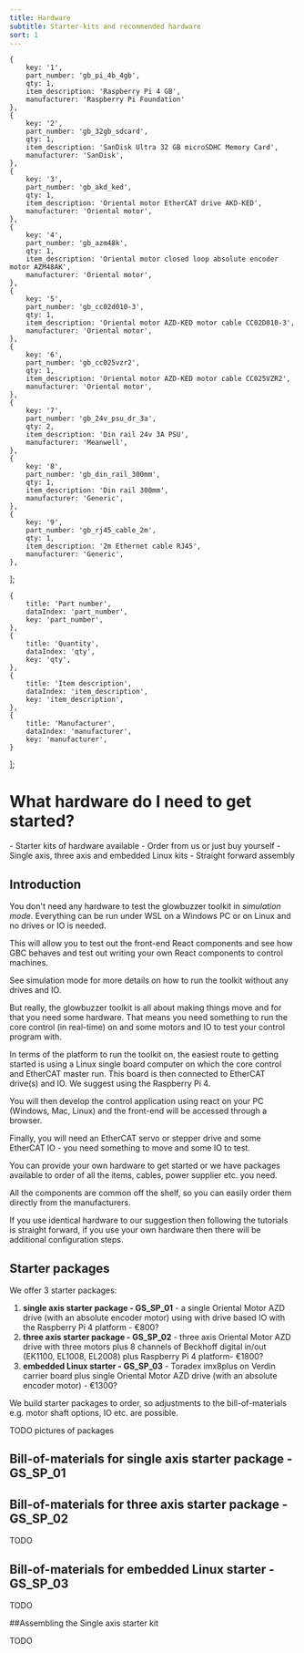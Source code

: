 ```yaml
---
title: Hardware
subtitle: Starter-kits and recommended hardware
sort: 1
---
```





    {
        key: '1',
        part_number: 'gb_pi_4b_4gb',
        qty: 1,
        item_description: 'Raspberry Pi 4 GB',
        manufacturer: 'Raspberry Pi Foundation'
    },
    {
        key: '2',
        part_number: 'gb_32gb_sdcard',
        qty: 1,
        item_description: 'SanDisk Ultra 32 GB microSDHC Memory Card',
        manufacturer: 'SanDisk',
    },
    {
        key: '3',
        part_number: 'gb_akd_ked',
        qty: 1,
        item_description: 'Oriental motor EtherCAT drive AKD-KED',
        manufacturer: 'Oriental motor',
    },
    {
        key: '4',
        part_number: 'gb_azm48k',
        qty: 1,
        item_description: 'Oriental motor closed loop absolute encoder motor AZM48AK',
        manufacturer: 'Oriental motor',
    },
    {
        key: '5',
        part_number: 'gb_cc02d010-3',
        qty: 1,
        item_description: 'Oriental motor AZD-KED motor cable CC02D010-3',
        manufacturer: 'Oriental motor',
    },
    {
        key: '6',
        part_number: 'gb_cc025vzr2',
        qty: 1,
        item_description: 'Oriental motor AZD-KED motor cable CC025VZR2',
        manufacturer: 'Oriental motor',
    },
    {
        key: '7',
        part_number: 'gb_24v_psu_dr_3a',
        qty: 2,
        item_description: 'Din rail 24v 3A PSU',
        manufacturer: 'Meanwell',
    },
    {
        key: '8',
        part_number: 'gb_din_rail_300mm',
        qty: 1,
        item_description: 'Din rail 300mm',
        manufacturer: 'Generic',
    },
    {
        key: '9',
        part_number: 'gb_rj45_cable_2m',
        qty: 1,
        item_description: '2m Ethernet cable RJ45',
        manufacturer: 'Generic',
    },
];


    {
        title: 'Part number',
        dataIndex: 'part_number',
        key: 'part_number',
    },
    {
        title: 'Quantity',
        dataIndex: 'qty',
        key: 'qty',
    },
    {
        title: 'Item description',
        dataIndex: 'item_description',
        key: 'item_description',
    },
    {
        title: 'Manufacturer',
        dataIndex: 'manufacturer',
        key: 'manufacturer',
    }
];


# What hardware do I need to get started?

<Tldr>
    - Starter kits of hardware available
    - Order from us or just buy yourself
    - Single axis, three axis and embedded Linux kits
    - Straight forward assembly
</Tldr>

## Introduction
You don't need any hardware to test the glowbuzzer toolkit in *simulation mode*. Everything can be run under WSL on a Windows PC or on Linux and no drives or IO is needed.

This will allow you to test out the front-end React components and see how GBC behaves and test out writing your own React components to control machines.

See <Link to="/get-started/simulation">simulation mode</Link> for more details on how to run the toolkit without any drives and IO.

But really, the glowbuzzer toolkit is all about making things move and for that you need some hardware. That means you need something to run the core control (in real-time) on and some motors and IO to test your control program with.

In terms of the platform to run the toolkit on, the easiest route to getting started is using a Linux single board computer on which the core control and EtherCAT master run. This board is then connected to EtherCAT drive(s) and IO. We suggest using the Raspberry Pi 4.

You will then develop the control application using react on your PC (Windows, Mac, Linux) and the front-end will be accessed through a browser.

Finally, you will need an EtherCAT servo or stepper drive and some EtherCAT IO - you need something to move and some IO to test.

You can provide your own hardware to get started or we have packages available to order of all the items, cables, power supplier etc. you need.

All the components are common off the shelf, so you can easily order them directly from the manufacturers.

If you use identical hardware to our suggestion then following the tutorials is straight forward, if you use your own hardware then there will be additional configuration steps.

## Starter packages

We offer 3 starter packages:

1. **single axis starter package - GS_SP_01** - a single Oriental Motor AZD drive (with an absolute encoder motor) using with drive based IO with the Raspberry Pi 4 platform - €800?
1. **three axis starter package - GS_SP_02** - three axis Oriental Motor AZD drive with three motors plus 8 channels of Beckhoff digital in/out (EK1100, EL1008, EL2008) plus Raspberry Pi 4 platform- €1800?
1. **embedded Linux starter - GS_SP_03** - Toradex imx8plus on Verdin carrier board plus single Oriental Motor AZD drive (with an absolute encoder motor) - €1300?

We build starter packages to order, so adjustments to the bill-of-materials e.g. motor shaft options, IO etc. are possible.

TODO pictures of packages


## Bill-of-materials for single axis starter package - GS_SP_01

<Table dataSource={dataSource} columns={columns} bordered={true} pagination={{ defaultPageSize: 5, showSizeChanger: true, pageSizeOptions: ['5', '10', '15']}}/>

## Bill-of-materials for three axis starter package - GS_SP_02

TODO

## Bill-of-materials for embedded Linux starter - GS_SP_03

TODO

##Assembling the Single axis starter kit

TODO

